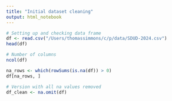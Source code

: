 ```yaml
---
title: "Initial dataset cleaning"
output: html_notebook
---
```


```r
# Setting up and checking data frame
df <- read.csv("/Users/thomassimmons/c/p/data/SDUD-2024.csv")
head(df)
```

```r
# Number of columns
ncol(df)
```

```r
na_rows <- which(rowSums(is.na(df)) > 0)
df[na_rows, ]
```
```r
# Version with all na values removed
df_clean <- na.omit(df)
```


